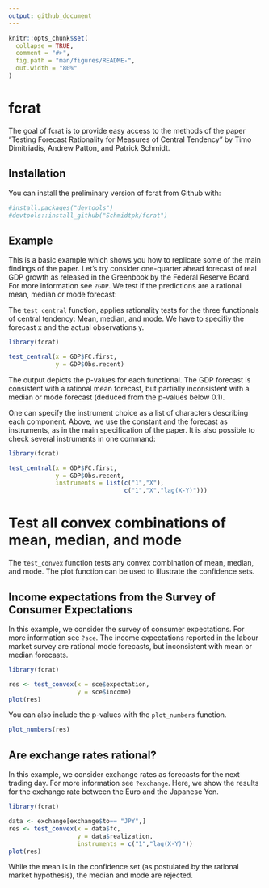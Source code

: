 ```yaml
---
output: github_document
---
```


<!-- README.md is generated from README.Rmd. Please edit that file -->

```r
knitr::opts_chunk$set(
  collapse = TRUE,
  comment = "#>",
  fig.path = "man/figures/README-",
  out.width = "80%"
)
```

# fcrat

<!-- badges: start -->
<!-- badges: end -->

The goal of fcrat is to provide easy access to the methods of the paper "Testing Forecast Rationality for Measures of Central Tendency" by Timo Dimitriadis, Andrew Patton, and Patrick Schmidt.

## Installation

You can install the preliminary version of fcrat from Github with:

```r
#install.packages("devtools")
#devtools::install_github("Schmidtpk/fcrat")
```

## Example

This is a basic example which shows you how to replicate some of the main findings of the paper. Let's try consider one-quarter ahead forecast of real GDP growth as released in the Greenbook by the Federal Reserve Board. For more information see `?GDP`. We test if the predictions are a rational mean, median or mode forecast:

The `test_central` function, applies rationality tests for the three functionals of central tendency: Mean, median, and mode. We have to specifiy the forecast x and the actual observations y.

```r
library(fcrat)

test_central(x = GDP$FC.first,
             y = GDP$Obs.recent)


```

The output depicts the p-values for each functional. The GDP forecast is consistent with a rational mean forecast, but partially inconsistent with a median or mode forecast (deduced from the p-values below 0.1).

One can specify the instrument choice as a list of characters describing each component. Above, we use the constant and the forecast as instruments, as in the main specification of the paper. It is also possible to check several instruments in one command:

```r
library(fcrat)

test_central(x = GDP$FC.first,
             y = GDP$Obs.recent,
             instruments = list(c("1","X"),
                                c("1","X","lag(X-Y)")))

```

# Test all convex combinations of mean, median, and mode

The `test_convex` function tests any convex combination of mean, median, and mode. The plot function can be used to illustrate the confidence sets.

## Income expectations from the Survey of Consumer Expectations

In this example, we consider the survey of consumer expectations. For more information see `?sce`. The income expectations reported in the labour market survey are rational mode forecasts, but inconsistent with mean or median forecasts.

```r
library(fcrat)

res <- test_convex(x = sce$expectation,
                   y = sce$income)
plot(res)

```


You can also include the p-values with the `plot_numbers` function.


```r

plot_numbers(res)

```

## Are exchange rates rational?

In this example, we consider exchange rates as forecasts for the next trading day. For more information see `?exchange`. Here, we show the results for the exchange rate between the Euro and the Japanese Yen.

```r
library(fcrat)

data <- exchange[exchange$to== "JPY",]
res <- test_convex(x = data$fc,
                   y = data$realization,
                   instruments = c("1","lag(X-Y)"))
plot(res)

```



While the mean is in the confidence set (as postulated by the rational market hypothesis), the median and mode are rejected.



